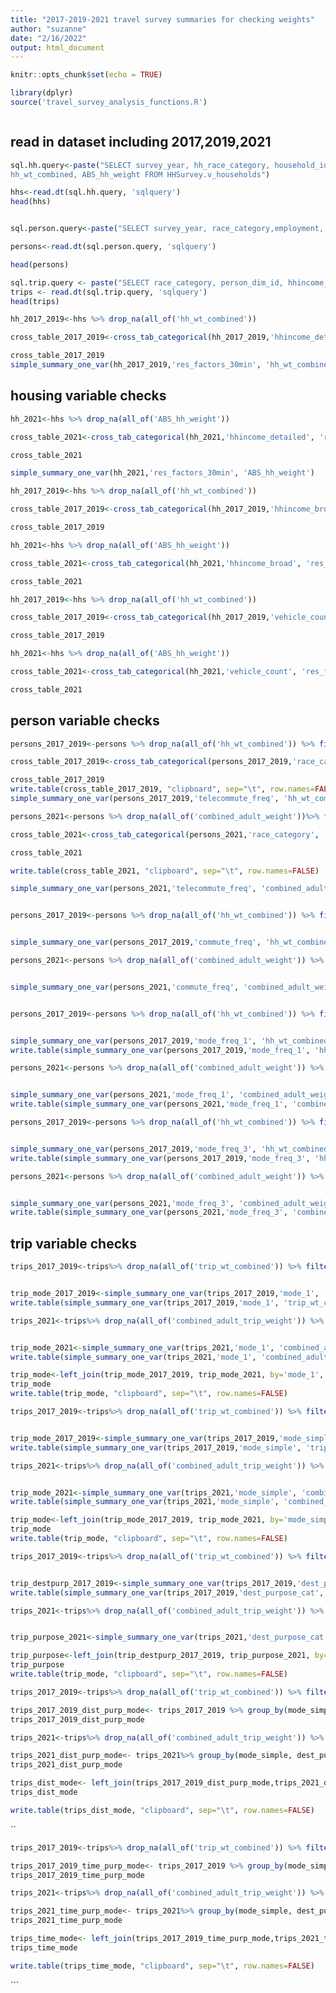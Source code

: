 ```yaml
---
title: "2017-2019-2021 travel survey summaries for checking weights"
author: "suzanne"
date: "2/16/2022"
output: html_document
---
```


```r
knitr::opts_chunk$set(echo = TRUE)
```

```r
library(dplyr)
source('travel_survey_analysis_functions.R')

```

```r

```

## read in dataset including 2017,2019,2021

```r
sql.hh.query<-paste("SELECT survey_year, hh_race_category, household_id, hhincome_detailed, hhincome_broad, car_share, res_factors_30min, res_factors_afford, res_factors_transit, res_factors_walk, vehicle_count, hhsize, numchildren, numadults, prev_res_factors_housing_cost,
hh_wt_combined, ABS_hh_weight FROM HHSurvey.v_households")

hhs<-read.dt(sql.hh.query, 'sqlquery')
head(hhs)
```

```r
```

```r
sql.person.query<-paste("SELECT survey_year, race_category,employment, workplace, commute_freq, commute_dur, commute_mode, mode_freq_1, mode_freq_2, mode_freq_3, wbt_bikemore_1, telecommute_freq, hh_wt_combined, ABS_adult_weight, ABS_mainrespondent_weight, OP_respondent_weight, combined_adult_weight, combined_respondent_weight FROM HHSurvey.v_persons")

persons<-read.dt(sql.person.query, 'sqlquery')

head(persons)
```

```r
sql.trip.query <- paste("SELECT race_category, person_dim_id, hhincome_broad, rent_own, gender,  dest_purpose_cat, mode_simple, mode_1, trip_path_distance, travelers_hh, age_category,google_duration, trip_wt_combined, trip_weight_update_2021, combined_adult_trip_weight,abs_adult_trip_weight FROM HHSurvey.v_trips")
trips <- read.dt(sql.trip.query, 'sqlquery')
head(trips)
```

```r
hh_2017_2019<-hhs %>% drop_na(all_of('hh_wt_combined'))

cross_table_2017_2019<-cross_tab_categorical(hh_2017_2019,'hhincome_detailed', 'res_factors_30min', 'hh_wt_combined')

cross_table_2017_2019
simple_summary_one_var(hh_2017_2019,'res_factors_30min', 'hh_wt_combined')
```

## housing variable checks

```r
hh_2021<-hhs %>% drop_na(all_of('ABS_hh_weight'))

cross_table_2021<-cross_tab_categorical(hh_2021,'hhincome_detailed', 'res_factors_30min', 'ABS_hh_weight')

cross_table_2021
```

```r
simple_summary_one_var(hh_2021,'res_factors_30min', 'ABS_hh_weight')
```

```r
hh_2017_2019<-hhs %>% drop_na(all_of('hh_wt_combined'))

cross_table_2017_2019<-cross_tab_categorical(hh_2017_2019,'hhincome_broad', 'res_factors_afford', 'hh_wt_combined')

cross_table_2017_2019
```

```r
hh_2021<-hhs %>% drop_na(all_of('ABS_hh_weight'))

cross_table_2021<-cross_tab_categorical(hh_2021,'hhincome_broad', 'res_factors_afford', 'ABS_hh_weight')

cross_table_2021
```

```r
hh_2017_2019<-hhs %>% drop_na(all_of('hh_wt_combined'))

cross_table_2017_2019<-cross_tab_categorical(hh_2017_2019,'vehicle_count', 'res_factors_transit', 'hh_wt_combined')

cross_table_2017_2019

```

```r
hh_2021<-hhs %>% drop_na(all_of('ABS_hh_weight'))

cross_table_2021<-cross_tab_categorical(hh_2021,'vehicle_count', 'res_factors_transit', 'ABS_hh_weight')

cross_table_2021

```

## person variable checks

```r
persons_2017_2019<-persons %>% drop_na(all_of('hh_wt_combined')) %>% filter(!telecommute_freq %in% c("NA", "Not applicable", "Missing: Skip logic" ))%>% drop_na(all_of('telecommute_freq'))

cross_table_2017_2019<-cross_tab_categorical(persons_2017_2019,'race_category', 'telecommute_freq', 'hh_wt_combined')

cross_table_2017_2019
write.table(cross_table_2017_2019, "clipboard", sep="\t", row.names=FALSE)
simple_summary_one_var(persons_2017_2019,'telecommute_freq', 'hh_wt_combined')
```

```r
persons_2021<-persons %>% drop_na(all_of('combined_adult_weight'))%>% filter(!telecommute_freq %in% c("NA", "Not applicable", "Missing: Skip Logic" ))

cross_table_2021<-cross_tab_categorical(persons_2021,'race_category', 'telecommute_freq', 'combined_adult_weight')

cross_table_2021

write.table(cross_table_2021, "clipboard", sep="\t", row.names=FALSE)

simple_summary_one_var(persons_2021,'telecommute_freq', 'combined_adult_weight')
```

```r
```

```r
persons_2017_2019<-persons %>% drop_na(all_of('hh_wt_combined')) %>% filter(!commute_freq %in% c("NA", "Not applicable", "Missing: Skip logic" ))%>% drop_na(all_of('commute_freq'))


simple_summary_one_var(persons_2017_2019,'commute_freq', 'hh_wt_combined')
```

```r
persons_2021<-persons %>% drop_na(all_of('combined_adult_weight')) %>% filter(!commute_freq %in% c("NA", "Not applicable", "Missing: Skip Logic" ))%>% drop_na(all_of('commute_freq'))


simple_summary_one_var(persons_2021,'commute_freq', 'combined_adult_weight')
```

```r
```

```r
persons_2017_2019<-persons %>% drop_na(all_of('hh_wt_combined')) %>% filter(!mode_freq_1 %in% c("NA", "Not applicable", "Missing: Skip logic", "Missing: Non-response" ))%>% drop_na(all_of('mode_freq_1'))


simple_summary_one_var(persons_2017_2019,'mode_freq_1', 'hh_wt_combined')
write.table(simple_summary_one_var(persons_2017_2019,'mode_freq_1', 'hh_wt_combined'), "clipboard", sep="\t", row.names=FALSE)

```

```r
persons_2021<-persons %>% drop_na(all_of('combined_adult_weight')) %>% filter(!mode_freq_1 %in% c("NA", "Not applicable", "Missing: Skip Logic", "Missing: Non-reponse" ))%>% drop_na(all_of('combined_adult_weight'))


simple_summary_one_var(persons_2021,'mode_freq_1', 'combined_adult_weight')
write.table(simple_summary_one_var(persons_2021,'mode_freq_1', 'combined_adult_weight'), "clipboard", sep="\t", row.names=FALSE)
```

```r
persons_2017_2019<-persons %>% drop_na(all_of('hh_wt_combined')) %>% filter(!mode_freq_3 %in% c("NA", "Not applicable", "Missing: Skip logic", "Missing: Non-response" ))%>% drop_na(all_of('mode_freq_3'))


simple_summary_one_var(persons_2017_2019,'mode_freq_3', 'hh_wt_combined')
write.table(simple_summary_one_var(persons_2017_2019,'mode_freq_3', 'hh_wt_combined'), "clipboard", sep="\t", row.names=FALSE)

```

```r
persons_2021<-persons %>% drop_na(all_of('combined_adult_weight')) %>% filter(!mode_freq_3 %in% c("NA", "Not applicable", "Missing: Skip Logic", "Missing: Non-reponse" ))%>% drop_na(all_of('combined_adult_weight'))


simple_summary_one_var(persons_2021,'mode_freq_3', 'combined_adult_weight')
write.table(simple_summary_one_var(persons_2021,'mode_freq_3', 'combined_adult_weight'), "clipboard", sep="\t", row.names=FALSE)
```

## trip variable checks

```r
trips_2017_2019<-trips%>% drop_na(all_of('trip_wt_combined')) %>% filter(age_category!= 'Under 18 years' )


trip_mode_2017_2019<-simple_summary_one_var(trips_2017_2019,'mode_1', 'trip_wt_combined')
write.table(simple_summary_one_var(trips_2017_2019,'mode_1', 'trip_wt_combined'), "clipboard", sep="\t", row.names=FALSE)
```

```r
trips_2021<-trips%>% drop_na(all_of('combined_adult_trip_weight')) %>% filter(age_category!= 'Under 18 years' )


trip_mode_2021<-simple_summary_one_var(trips_2021,'mode_1', 'combined_adult_trip_weight')
write.table(simple_summary_one_var(trips_2021,'mode_1', 'combined_adult_trip_weight'), "clipboard", sep="\t", row.names=FALSE)
```

```r
trip_mode<-left_join(trip_mode_2017_2019, trip_mode_2021, by='mode_1', suffix=c('.2017_2019', '.2021'))
trip_mode
write.table(trip_mode, "clipboard", sep="\t", row.names=FALSE)
```

```r

trips_2017_2019<-trips%>% drop_na(all_of('trip_wt_combined')) %>% filter(age_category!= 'Under 18 years' )


trip_mode_2017_2019<-simple_summary_one_var(trips_2017_2019,'mode_simple', 'trip_wt_combined')
write.table(simple_summary_one_var(trips_2017_2019,'mode_simple', 'trip_wt_combined'), "clipboard", sep="\t", row.names=FALSE)

```

```r
trips_2021<-trips%>% drop_na(all_of('combined_adult_trip_weight')) %>% filter(age_category!= 'Under 18 years' )


trip_mode_2021<-simple_summary_one_var(trips_2021,'mode_simple', 'combined_adult_trip_weight')
write.table(simple_summary_one_var(trips_2021,'mode_simple', 'combined_adult_trip_weight'), "clipboard", sep="\t", row.names=FALSE)
```

```r
trip_mode<-left_join(trip_mode_2017_2019, trip_mode_2021, by='mode_simple', suffix=c('.2017_2019', '.2021'))
trip_mode
write.table(trip_mode, "clipboard", sep="\t", row.names=FALSE)
```

```r

trips_2017_2019<-trips%>% drop_na(all_of('trip_wt_combined')) %>% filter(age_category!= 'Under 18 years' )


trip_destpurp_2017_2019<-simple_summary_one_var(trips_2017_2019,'dest_purpose_cat', 'trip_wt_combined')
write.table(simple_summary_one_var(trips_2017_2019,'dest_purpose_cat', 'trip_wt_combined'), "clipboard", sep="\t", row.names=FALSE)

```

```r
trips_2021<-trips%>% drop_na(all_of('combined_adult_trip_weight')) %>% filter(age_category!= 'Under 18 years' )


trip_purpose_2021<-simple_summary_one_var(trips_2021,'dest_purpose_cat', 'combined_adult_trip_weight')

```

```r
trip_purpose<-left_join(trip_destpurp_2017_2019, trip_purpose_2021, by='dest_purpose_cat', suffix=c('.2017_2019', '.2021'))
trip_purpose
write.table(trip_mode, "clipboard", sep="\t", row.names=FALSE)
```

```r
trips_2017_2019<-trips%>% drop_na(all_of('trip_wt_combined')) %>% filter(age_category!= 'Under 18 years' ) %>% filter(trip_path_distance<200)

trips_2017_2019_dist_purp_mode<- trips_2017_2019 %>% group_by(mode_simple, dest_purpose_cat)%>%summarise(mean_dist=weighted.mean(x=trip_path_distance, w=trip_wt_combined))
trips_2017_2019_dist_purp_mode

```

```r
trips_2021<-trips%>% drop_na(all_of('combined_adult_trip_weight')) %>% filter(age_category!= 'Under 18 years' ) %>% filter(trip_path_distance<200)

trips_2021_dist_purp_mode<- trips_2021%>% group_by(mode_simple, dest_purpose_cat)%>%summarise(mean_dist=weighted.mean(x=trip_path_distance, w=combined_adult_trip_weight))
trips_2021_dist_purp_mode
```

```r
trips_dist_mode<- left_join(trips_2017_2019_dist_purp_mode,trips_2021_dist_purp_mode,by =c('mode_simple', 'dest_purpose_cat'),suffix=c('.2017_2019', '.2021'))
trips_dist_mode

write.table(trips_dist_mode, "clipboard", sep="\t", row.names=FALSE)

```
``

```r
trips_2017_2019<-trips%>% drop_na(all_of('trip_wt_combined')) %>% filter(age_category!= 'Under 18 years' ) %>% filter(google_duration<200)

trips_2017_2019_time_purp_mode<- trips_2017_2019 %>% group_by(mode_simple, dest_purpose_cat)%>%summarise(mean_time=weighted.mean(x=google_duration, w=trip_wt_combined))
trips_2017_2019_time_purp_mode

```


```r
trips_2021<-trips%>% drop_na(all_of('combined_adult_trip_weight')) %>% filter(age_category!= 'Under 18 years' ) %>% filter(google_duration<200)

trips_2021_time_purp_mode<- trips_2021%>% group_by(mode_simple, dest_purpose_cat)%>%summarise(mean_time=weighted.mean(x=google_duration, w=combined_adult_trip_weight))
trips_2021_time_purp_mode
```

```r
trips_time_mode<- left_join(trips_2017_2019_time_purp_mode,trips_2021_time_purp_mode,by =c('mode_simple', 'dest_purpose_cat'),suffix=c('.2017_2019', '.2021'))
trips_time_mode

write.table(trips_time_mode, "clipboard", sep="\t", row.names=FALSE)

```
```
